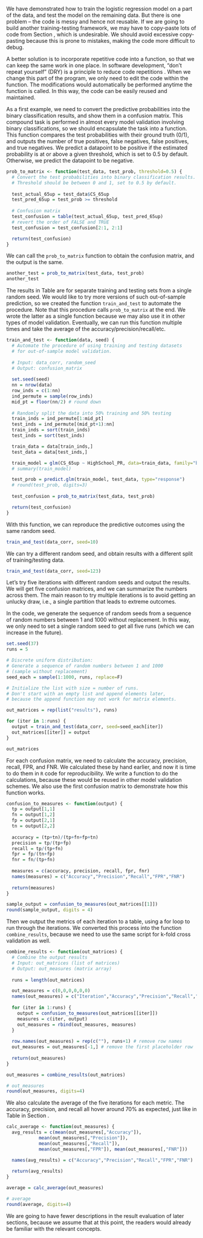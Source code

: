 We have demonstrated how to train the logistic regression model on a part of the data, and test the model on the remaining data. But there is one problem -- the code is messy and hence not reusable. If we are going to build another training-testing framework, we may have to copy-paste lots of code from Section \ref{train-test-demo}, which is undesirable. We should avoid excessive copy-pasting because this is prone to mistakes, making the code more difficult to debug.   

A better solution is to incorporate repetitive code into a function, so that we can keep the same work in one place. In software development, "don't repeat yourself" (DRY) is a principle to reduce code repetitions \cite{foote2014learning}. When we change this part of the program, we only need to edit the code within the function. The modifications would automatically be performed anytime the function is called. In this way, the code can be easily reused and maintained.   

As a first example, we need to convert the predictive probabilities into the binary classification results, and show them in a confusion matrix. This compound task is performed in almost every model validation involving binary classifications, so we should encapsulate the task into a function. This function compares the test probabilities with their ground truth (0/1), and outputs the number of true positives, false negatives, false positives, and true negatives. We predict a datapoint to be positive if the estimated probability is at or above a given threshold, which is set to 0.5 by default. Otherwise, we predict the datapoint to be negative.

```r
prob_to_matrix <- function(test_data, test_prob, threshold=0.5) {
  # Convert the test probabilities into binary classification results.
  # Threshold should be between 0 and 1, set to 0.5 by default.
  
  test_actual_65up = test_data$CS_65up
  test_pred_65up = test_prob >= threshold
  
  # Confusion matrix
  test_confusion = table(test_actual_65up, test_pred_65up)
  # revert the order of FALSE and TRUE
  test_confusion = test_confusion[2:1, 2:1]

  return(test_confusion)
}
```

We can call the `prob_to_matrix` function to obtain the confusion matrix, and the output is the same.  

```r
another_test = prob_to_matrix(test_data, test_prob)
another_test
```

The results in Table \ref{tab:init-train-test} are for separate training and testing sets from a single random seed. We would like to try more versions of such out-of-sample prediction, so we created the function `train_and_test` to automate the procedure. Note that this procedure calls `prob_to_matrix` at the end. We wrote the latter as a single function because we may also use it in other types of model validation. Eventually, we can run this function multiple times and take the average of the accuracy/precision/recall/etc. 

```r
train_and_test <- function(data, seed) {
  # Automate the procedure of using training and testing datasets 
  # for out-of-sample model validation.
  
  # Input: data_corr, random_seed
  # Output: confusion_matrix
  
  set.seed(seed)
  nn = nrow(data)
  row_inds = c(1:nn)
  ind_permute = sample(row_inds)
  mid_pt = floor(nn/2) # round down
  
  # Randomly split the data into 50% training and 50% testing
  train_inds = ind_permute[1:mid_pt]
  test_inds = ind_permute[(mid_pt+1):nn]
  train_inds = sort(train_inds)
  test_inds = sort(test_inds)

  train_data = data[train_inds,]
  test_data = data[test_inds,]

  train_model = glm(CS_65up ~ HighSchool_PR, data=train_data, family="binomial")
  # summary(train_model)

  test_prob = predict.glm(train_model, test_data, type="response")
  # round(test_prob, digits=3)
  
  test_confusion = prob_to_matrix(test_data, test_prob)

  return(test_confusion)
}
```

With this function, we can reproduce the predictive outcomes using the same random seed.

```r
train_and_test(data_corr, seed=10)
```

We can try a different random seed, and obtain results with a different split of training/testing data.

```r
train_and_test(data_corr, seed=123)
```

Let's try five iterations with different random seeds and output the results. We will get five confusion matrices, and we can summarize the numbers across them. The main reason to try multiple iterations is to avoid getting an unlucky draw, i.e., a single partition that leads to extreme outcomes.    

In the code, we generate the sequence of random seeds from a sequence of random numbers between 1 and 1000 without replacement. In this way, we only need to set a single random seed to get all five runs (which we can increase in the future). 

```r
set.seed(37)
runs = 5

# Discrete uniform distribution:
# Generate a sequence of random numbers between 1 and 1000 
# (sample without replacement)
seed_each = sample(1:1000, runs, replace=F)

# Initialize the list with size = number of runs.
# Don't start with an empty list and append elements later, 
# because the append function may not work for matrix elements.

out_matrices = rep(list("results"), runs) 

for (iter in 1:runs) {
  output = train_and_test(data_corr, seed=seed_each[iter])
  out_matrices[[iter]] = output
}

out_matrices
```

For each confusion matrix, we need to calculate the accuracy, precision, recall, FPR, and FNR. We calculated these by hand earlier, and now it is time to do them in `R` code for reproducibility. We write a function to do the calculations, because these would be reused in other model validation schemes. We also use the first confusion matrix to demonstrate how this function works.

```r
confusion_to_measures <- function(output) {
  tp = output[1,1]
  fn = output[1,2]
  fp = output[2,1]
  tn = output[2,2]
  
  accuracy = (tp+tn)/(tp+fn+fp+tn)
  precision = tp/(tp+fp)
  recall = tp/(tp+fn)
  fpr = fp/(tn+fp)
  fnr = fn/(tp+fn)
  
  measures = c(accuracy, precision, recall, fpr, fnr)
  names(measures) = c("Accuracy","Precision","Recall","FPR","FNR")
  
  return(measures)
}

sample_output = confusion_to_measures(out_matrices[[1]])
round(sample_output, digits = 4)
```

Then we output the metrics of each iteration to a table, using a for loop to run through the iterations. We converted this process into the function `combine_results`, because we need to use the same script for k-fold cross validation as well.

```r
combine_results <- function(out_matrices) {
  # Combine the output results
  # Input: out_matrices (list of matrices)
  # Output: out_measures (matrix array)
  
  runs = length(out_matrices) 

  out_measures = c(0,0,0,0,0,0)
  names(out_measures) = c("Iteration","Accuracy","Precision","Recall","FPR","FNR")
  
  for (iter in 1:runs) {
    output = confusion_to_measures(out_matrices[[iter]])
    measures = c(iter, output)
    out_measures = rbind(out_measures, measures)
  }
  
  row.names(out_measures) = rep(c(""), runs+1) # remove row names
  out_measures = out_measures[-1,] # remove the first placeholder row
  
  return(out_measures)
}

out_measures = combine_results(out_matrices)

# out_measures
round(out_measures, digits=4)
```

We also calculate the average of the five iterations for each metric. The accuracy, precision, and recall all hover around 70% as expected, just like in Table \ref{tab:init-train-test} in Section \ref{train-test-demo}.   

```r
calc_average <- function(out_measures) {
  avg_results = c(mean(out_measures[,"Accuracy"]),
            mean(out_measures[,"Precision"]),
            mean(out_measures[,"Recall"]),
            mean(out_measures[,"FPR"]), mean(out_measures[,"FNR"]))

  names(avg_results) = c("Accuracy","Precision","Recall","FPR","FNR")
  
  return(avg_results)
}

average = calc_average(out_measures)

# average
round(average, digits=4)
```

We are going to have fewer descriptions in the result evaluation of later sections, because we assume that at this point, the readers would already be familiar with the relevant concepts.  